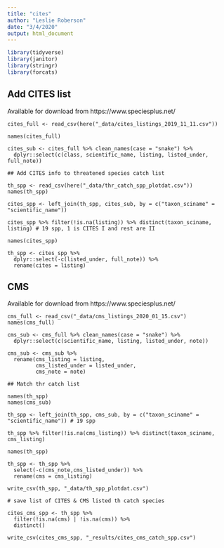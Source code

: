 ```yaml
---
title: "cites"
author: "Leslie Roberson"
date: "3/4/2020"
output: html_document
---
```


```r

library(tidyverse)
library(janitor)
library(stringr)
library(forcats)

```

## Add CITES list

Available for download from https://www.speciesplus.net/

```cites

cites_full <- read_csv(here("_data/cites_listings_2019_11_11.csv"))

names(cites_full)

cites_sub <- cites_full %>% clean_names(case = "snake") %>%
  dplyr::select(c(class, scientific_name, listing, listed_under, full_note))

## Add CITES info to threatened species catch list

th_spp <- read_csv(here("_data/thr_catch_spp_plotdat.csv"))
names(th_spp)

cites_spp <- left_join(th_spp, cites_sub, by = c("taxon_sciname" = "scientific_name"))

cites_spp %>% filter(!is.na(listing)) %>% distinct(taxon_sciname, listing) # 19 spp, 1 is CITES I and rest are II

names(cites_spp)

th_spp <- cites_spp %>%
  dplyr::select(-c(listed_under, full_note)) %>%
  rename(cites = listing)

```

## CMS

Available for download from https://www.speciesplus.net/

```cms

cms_full <- read_csv("_data/cms_listings_2020_01_15.csv")
names(cms_full)

cms_sub <- cms_full %>% clean_names(case = "snake") %>%
  dplyr::select(c(scientific_name, listing, listed_under, note))

cms_sub <- cms_sub %>% 
  rename(cms_listing = listing, 
         cms_listed_under = listed_under, 
         cms_note = note)

## Match thr catch list

names(th_spp)
names(cms_sub)

th_spp <- left_join(th_spp, cms_sub, by = c("taxon_sciname" = "scientific_name")) # 19 spp

th_spp %>% filter(!is.na(cms_listing)) %>% distinct(taxon_sciname, cms_listing)

names(th_spp)

th_spp <- th_spp %>% 
  select(-c(cms_note,cms_listed_under)) %>%
  rename(cms = cms_listing)
  
write_csv(th_spp, "_data/th_spp_plotdat.csv")

# save list of CITES & CMS listed th catch species

cites_cms_spp <- th_spp %>% 
  filter(!is.na(cms) | !is.na(cms)) %>% 
  distinct() 

write_csv(cites_cms_spp, "_results/cites_cms_catch_spp.csv")

```

